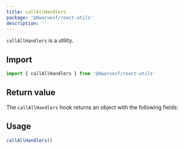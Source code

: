 ```yaml
---
title: callAllHandlers
package: '@dwarvesf/react-utils'
description: ''
---
```


`callAllHandlers` is a utility.

## Import

```js
import { callAllHandlers } from '@dwarvesf/react-utils'
```

## Return value

The `callAllHandlers` hook returns an object with the following fields:

## Usage

```js
callAllHandlers()
```
